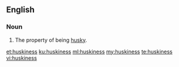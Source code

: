 ==English==
===Noun===
{{en-noun|-}}

#The property of being [[husky]].

[[et:huskiness]]
[[ku:huskiness]]
[[ml:huskiness]]
[[my:huskiness]]
[[te:huskiness]]
[[vi:huskiness]]